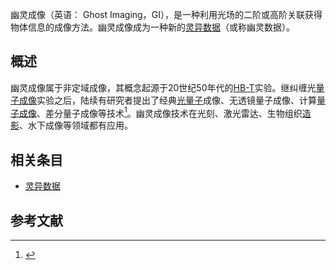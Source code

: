 {{Onesource|time=2020-09-17T08:00:21+00:00}}
幽灵成像（英语： Ghost Imaging，GI），是一种利用光场的二阶或高阶关联获得物体信息的成像方法。幽灵成像成为一种新的[[灵异数据|灵异数据]]（或称幽灵数据）。

==概述 ==
幽灵成像属于非定域成像，其概念起源于20世纪50年代的[[HB-T|HB-T]]实验。继纠缠光[[量子成像|量子成像]]实验之后，陆续有研究者提出了经典[[光量子|光量子]]成像、无透镜量子成像、计算[[量子成像|量子成像]]、差分量子成像等技术<ref>{{cite journal |author1=Erkmen, Baris I. |coauthors=Jeffrey H. Shapiro |title=Ghost imaging: from quantum to classical to computational |journal=Advances in Optics and Photonics |date=2010 |volume=2 |issue=4 |pages=405-450 |url=https://www.osapublishing.org/aop/abstract.cfm?uri=aop-2-4-405 |access-date=2020-09-16 |archive-date=2020-08-13 |archive-url=https://web.archive.org/web/20200813150715/https://www.osapublishing.org/aop/abstract.cfm?uri=aop-2-4-405 |dead-url=no }}</ref>。幽灵成像技术在光刻、激光雷达、生物组织[[造影|造影]]、水下成像等领域都有应用。


==相关条目 ==
*[[灵异数据|灵异数据]]


== 参考文献 ==